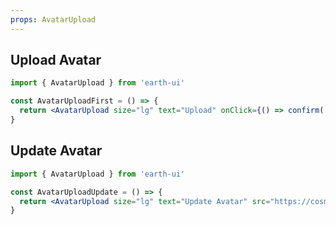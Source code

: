 ```yaml
---
props: AvatarUpload
---
```


## Upload Avatar

```jsx tabs
import { AvatarUpload } from 'earth-ui'

const AvatarUploadFirst = () => {
  return <AvatarUpload size="lg" text="Upload" onClick={() => confirm('e.g. Upload Avatar?')} />
}
```

## Update Avatar

```jsx tabs
import { AvatarUpload } from 'earth-ui'

const AvatarUploadUpdate = () => {
  return <AvatarUpload size="lg" text="Update Avatar" src="https://cosmos-x.oss-cn-hangzhou.aliyuncs.com/VY1Fkv.jpg" onClick={() => confirm('e.g. Update Avatar')} />
}
```
